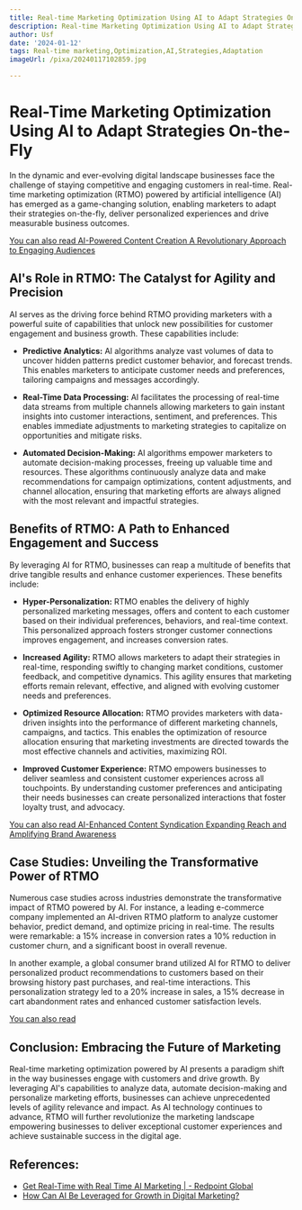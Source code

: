 ```yaml
---
title: Real-time Marketing Optimization Using AI to Adapt Strategies On-the-Fly
description: Real-time Marketing Optimization Using AI to Adapt Strategies On-the-Fly
author: Usf
date: '2024-01-12'
tags: Real-time marketing,Optimization,AI,Strategies,Adaptation
imageUrl: /pixa/20240117102859.jpg

---
```

# Real-Time Marketing Optimization Using AI to  Adapt Strategies On-the-Fly

In the dynamic and ever-evolving digital landscape businesses face the challenge of staying competitive and engaging customers in real-time. Real-time marketing optimization (RTMO) powered by artificial intelligence (AI) has emerged as a game-changing solution, enabling marketers to adapt their strategies  on-the-fly, deliver personalized experiences and drive measurable business outcomes.

[You can also read AI-Powered Content Creation A Revolutionary  Approach to Engaging Audiences](AI-Powered%20Content%20Creation%20A%20Revolutionary%20Approach%20to%20Engaging%20Audiences)


## AI's Role in RTMO: The Catalyst for Agility and Precision

AI serves as the driving force behind RTMO providing marketers with a powerful suite of capabilities that  unlock new  possibilities for  customer engagement and business growth. These capabilities include:

* **Predictive Analytics:**  AI  algorithms analyze vast volumes of data  to uncover hidden patterns predict customer behavior, and forecast trends. This enables marketers to anticipate customer needs and preferences, tailoring  campaigns and messages  accordingly.

* **Real-Time Data Processing:** AI facilitates the processing of  real-time data streams from multiple channels allowing marketers to gain instant insights into  customer interactions,  sentiment, and preferences. This enables  immediate  adjustments to marketing strategies to  capitalize on opportunities and mitigate risks.

* **Automated  Decision-Making:** AI algorithms empower marketers to  automate decision-making processes, freeing up valuable time and resources. These algorithms  continuously analyze data and make recommendations for campaign optimizations, content adjustments, and  channel allocation, ensuring that  marketing efforts  are always aligned  with the most relevant and impactful strategies.

## Benefits of RTMO: A Path to Enhanced  Engagement and  Success

By leveraging AI for RTMO, businesses can reap  a multitude of benefits that drive tangible results and  enhance customer experiences. These benefits include:

* **Hyper-Personalization:**  RTMO enables the delivery of highly personalized  marketing messages, offers and content to each customer based on their individual preferences, behaviors, and real-time context.  This personalized approach fosters stronger customer connections improves engagement, and increases conversion rates.

* **Increased  Agility:** RTMO allows marketers to adapt their strategies  in real-time, responding swiftly to changing market conditions, customer  feedback, and competitive dynamics. This agility ensures that marketing efforts remain relevant, effective, and aligned with evolving customer needs and preferences.

* **Optimized Resource Allocation:** RTMO provides marketers with data-driven insights into the performance of different marketing channels, campaigns, and tactics. This enables the optimization of resource allocation ensuring that marketing investments are directed towards the most effective channels and activities, maximizing ROI.

*  **Improved Customer Experience:** RTMO empowers businesses to deliver seamless and consistent customer experiences  across all touchpoints. By understanding customer preferences and anticipating  their needs businesses can create personalized interactions that foster loyalty trust, and advocacy.

[You can also  read AI-Enhanced Content Syndication  Expanding Reach and  Amplifying Brand Awareness](AI-Enhanced%20Content%20Syndication%20Expanding%20Reach%20and%20Amplifying%20Brand%20Awareness)


## Case Studies: Unveiling the  Transformative Power  of RTMO

Numerous  case studies across industries demonstrate the transformative impact of RTMO powered by AI. For instance,  a leading e-commerce company implemented an AI-driven RTMO platform to analyze customer behavior, predict demand, and optimize pricing in real-time. The results were remarkable: a 15% increase  in conversion rates a 10% reduction in customer churn, and a significant  boost in overall revenue.

In another example, a global consumer  brand utilized AI for RTMO to deliver personalized product recommendations to customers based  on their browsing history past purchases, and real-time interactions. This personalization strategy led  to a 20% increase in sales, a 15% decrease in cart abandonment rates and enhanced customer  satisfaction levels.

[You can  also read ]()


##  Conclusion: Embracing the Future of Marketing

Real-time marketing optimization powered by AI presents a paradigm  shift in the way businesses engage  with customers and drive growth. By leveraging AI's capabilities to analyze data, automate decision-making and personalize marketing efforts, businesses can achieve unprecedented levels of  agility relevance and impact.  As AI technology continues to advance, RTMO  will  further revolutionize the marketing landscape empowering businesses  to deliver exceptional customer  experiences  and achieve sustainable success in the digital age.

## References:
- [Get Real-Time with Real Time AI Marketing | - Redpoint Global](https://www.redpointglobal.com/blog/get-real-time-with-ai-marketing/)
- [How Can AI Be Leveraged for Growth in Digital Marketing?](https://www.uncommonlogic.com/insights/ai-digital-marketing/)
